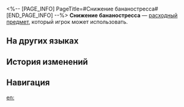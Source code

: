 <%-- [PAGE_INFO]
PageTitle=#Снижение бананостресса#
[END_PAGE_INFO] --%>
{{Расходный предмет Инфобокс
|id          = 408433
|Изображения = Предмет Снижение бананостресса.png
|Тип         = Расходные предметы энергии
|Редкость    = 2
|Эффект      = Восстанавливает 30% энергии выбранному союзнику.
|Описание    = Говорят, что это худший десерт на Пенаконии, но стоит только привыкнуть к сморщенному лицу, все невзгоды будут встречены с улыбкой.
|Рецепт      = 
|Источник1   = [[Чалетка]]
|Источник2   = 
|Источник3   = 
}}
{{Описание|''«Так это вы приготовили десерт из незрелых бананов и превратили его в хит со своей историей? Не хотите перевестись в Школу богатства?»''}}
'''Снижение бананостресса''' — [[расходный предмет]], который игрок может использовать.

==На других языках==
{{На других языках
|en   = Reduce Bananxiety
|zhs  = 别太蕉绿
|zht  = 別太蕉綠
|ja   = 心バナはほどほどに
|ko   = 걱정하지 말게나나
|es   = Menos banansiedad
|fr   = Réduction de bananxiété
|ru   = Снижение бананостресса
|th   = บานาน่าอย่ากังวล
|vi   = Đừng Quá Lo Chuối
|de   = Stressreduktion
|id   = Reduce Bananxiety
|pt   = Bananansiolítico
}}

==История изменений==
{{История изменений|3.5}}

==Навигация==
{{Расходные предметы Навбокс}}

[[en:]]